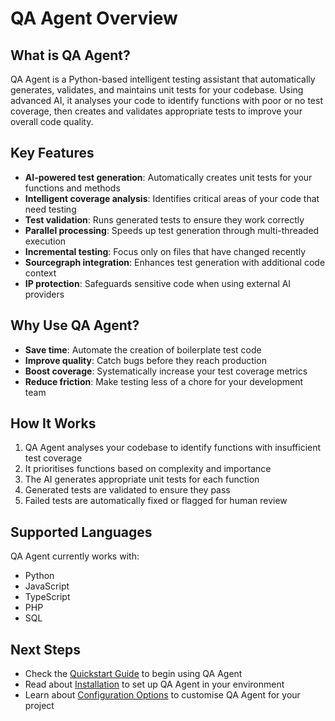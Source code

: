 # QA Agent Overview

## What is QA Agent?

QA Agent is a Python-based intelligent testing assistant that automatically generates, validates, and maintains unit tests for your codebase. Using advanced AI, it analyses your code to identify functions with poor or no test coverage, then creates and validates appropriate tests to improve your overall code quality.

## Key Features

- **AI-powered test generation**: Automatically creates unit tests for your functions and methods
- **Intelligent coverage analysis**: Identifies critical areas of your code that need testing
- **Test validation**: Runs generated tests to ensure they work correctly
- **Parallel processing**: Speeds up test generation through multi-threaded execution
- **Incremental testing**: Focus only on files that have changed recently
- **Sourcegraph integration**: Enhances test generation with additional code context
- **IP protection**: Safeguards sensitive code when using external AI providers

## Why Use QA Agent?

- **Save time**: Automate the creation of boilerplate test code
- **Improve quality**: Catch bugs before they reach production
- **Boost coverage**: Systematically increase your test coverage metrics
- **Reduce friction**: Make testing less of a chore for your development team

## How It Works

1. QA Agent analyses your codebase to identify functions with insufficient test coverage
2. It prioritises functions based on complexity and importance
3. The AI generates appropriate unit tests for each function
4. Generated tests are validated to ensure they pass
5. Failed tests are automatically fixed or flagged for human review

## Supported Languages

QA Agent currently works with:
- Python
- JavaScript
- TypeScript
- PHP
- SQL

## Next Steps

- Check the [Quickstart Guide](/quickstart) to begin using QA Agent
- Read about [Installation](/installation) to set up QA Agent in your environment
- Learn about [Configuration Options](/configuration) to customise QA Agent for your project